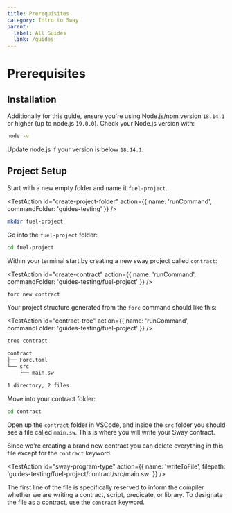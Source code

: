 ```yaml
---
title: Prerequisites
category: Intro to Sway
parent:
  label: All Guides
  link: /guides
---
```


# Prerequisites

## Installation

<TextImport
  file="../installation/index.mdx"
  comment="install_rust"
  commentType="{/*"
/>

<CodeImport
  file="../installation/index.mdx"
  comment="install_rust_command"
  commentType="{/*"
  lang="sh"
  trim="true"
/>

<TextImport
  file="../installation/index.mdx"
  comment="install_fuelup"
  commentType="{/*"
/>

<CodeImport
  file="../installation/index.mdx"
  comment="install_fuelup_command"
  commentType="{/*"
  lang="sh"
  trim="true"
/>

<TextImport
  file="../installation/index.mdx"
  comment="install_testnet"
  commentType="{/*"
/>

<CodeImport
  file="../installation/index.mdx"
  comment="install_testnet_command"
  commentType="{/*"
  lang="sh"
  trim="true"
/>

<TextImport
  file="../installation/index.mdx"
  comment="set_default_testnet"
  commentType="{/*"
/>

<CodeImport
  file="../installation/index.mdx"
  comment="set_default_testnet_command"
  commentType="{/*"
  lang="sh"
  trim="true"
/>

<TextImport
  file="../quickstart/building-a-smart-contract.mdx"
  comment="install_help"
  commentType="{/*"
/>

Additionally for this guide, ensure you're using Node.js/npm version `18.14.1` or higher (up to node.js `19.0.0`). Check your Node.js version with:

```sh
node -v
```

Update node.js if your version is below `18.14.1`.

## Project Setup

Start with a new empty folder and name it `fuel-project`.

<TestAction
id="create-project-folder"
action={{
  name: 'runCommand',
  commandFolder: 'guides-testing'
}}
/>

```sh
mkdir fuel-project
```

Go into the `fuel-project` folder:

```sh
cd fuel-project
```

Within your terminal start by creating a new sway project called `contract`:

<TestAction
id="create-contract"
action={{
  name: 'runCommand',
  commandFolder: 'guides-testing/fuel-project'
}}
/>

```sh
forc new contract
```

Your project structure generated from the `forc` command should like this:

<TestAction
id="contract-tree"
action={{
  name: 'runCommand',
  commandFolder: 'guides-testing/fuel-project'
}}
/>

```sh
tree contract
```

```sh
contract
├── Forc.toml
└── src
    └── main.sw

1 directory, 2 files
```

Move into your contract folder:

```sh
cd contract
```

Open up the `contract` folder in VSCode, and inside the `src` folder you should see a file called `main.sw`. This is where you will write your Sway contract.

Since we're creating a brand new contract you can delete everything in this file except for the `contract` keyword.

<TestAction
id="sway-program-type"
action={{
  name: 'writeToFile',
  filepath: 'guides-testing/fuel-project/contract/src/main.sw'
}}
/>

<CodeImport
  file="../../examples/intro-to-sway/contract/src/main.sw"
  comment="contract"
  commentType="//"
  lang="sway"
/>

The first line of the file is specifically reserved to inform the compiler whether we are writing a contract, script, predicate, or library. To designate the file as a contract, use the `contract` keyword.
